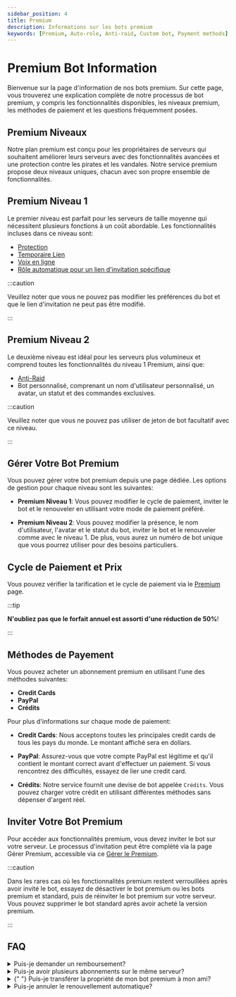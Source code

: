 ```yaml
---
sidebar_position: 4
title: Premium
description: Informations sur les bots premium
keywords: [Premium, Auto-role, Anti-raid, Custom bot, Payment methods]
---
```


# Premium Bot Information

Bienvenue sur la page d'information de nos bots premium. Sur cette page, vous trouverez une explication complète de notre processus de bot premium, y compris les fonctionnalités disponibles, les niveaux premium, les méthodes de paiement et les questions fréquemment posées.

## Premium Niveaux

Notre plan premium est conçu pour les propriétaires de serveurs qui souhaitent améliorer leurs serveurs avec des fonctionnalités avancées et une protection contre les pirates et les vandales. Notre service premium propose deux niveaux uniques, chacun avec son propre ensemble de fonctionnalités.

## Premium Niveau 1

Le premier niveau est parfait pour les serveurs de taille moyenne qui nécessitent plusieurs fonctions à un coût abordable. Les fonctionnalités incluses dans ce niveau sont:

- [Protection](/modules/vip_protection.mdx)
- [Temporaire Lien](/modules/temp_link.mdx)
- [Voix en ligne](/modules/voice_online.mdx)
- [Rôle automatique pour un lien d'invitation spécifique](/modules/auto_role.mdx)

:::caution

Veuillez noter que vous ne pouvez pas modifier les préférences du bot et que le lien d'invitation ne peut pas être modifié.

:::

## Premium Niveau 2

Le deuxième niveau est idéal pour les serveurs plus volumineux et comprend toutes les fonctionnalités du niveau 1 Premium, ainsi que:

- [Anti-Raid](/modules/anti_raid.mdx)
- Bot personnalisé, comprenant un nom d'utilisateur personnalisé, un avatar, un statut et des commandes exclusives.

:::caution

Veuillez noter que vous ne pouvez pas utiliser de jeton de bot facultatif avec ce niveau.

:::

## Gérer Votre Bot Premium

Vous pouvez gérer votre bot premium depuis une page dédiée. Les options de gestion pour chaque niveau sont les suivantes:

- **Premium Niveau 1**: Vous pouvez modifier le cycle de paiement, inviter le bot et le renouveler en utilisant votre mode de paiement préféré.

- **Premium Niveau 2**: Vous pouvez modifier la présence, le nom d'utilisateur, l'avatar et le statut du bot, inviter le bot et le renouveler comme avec le niveau 1. De plus, vous aurez un numéro de bot unique que vous pourrez utiliser pour des besoins particuliers.

## Cycle de Paiement et Prix

Vous pouvez vérifier la tarification et le cycle de paiement via le [Premium](https://vTime.io/premium) page.

:::tip

**N'oubliez pas que le forfait annuel est assorti d'une réduction de 50%**!

:::

## Méthodes de Payement

Vous pouvez acheter un abonnement premium en utilisant l'une des méthodes suivantes:

- **Credit Cards**
- **PayPal**
- **Crédits**

Pour plus d'informations sur chaque mode de paiement:

- ****Credit Cards****: Nous acceptons toutes les principales credit cards de tous les pays du monde. Le montant affiché sera en dollars.

- ****PayPal****: Assurez-vous que votre compte PayPal est légitime et qu'il contient le montant correct avant d'effectuer un paiement. Si vous rencontrez des difficultés, essayez de lier une credit card.

- ****Crédits****: Notre service fournit une devise de bot appelée `Crédits`. Vous pouvez charger votre crédit en utilisant différentes méthodes sans dépenser d'argent réel.

## Inviter Votre Bot Premium

Pour accéder aux fonctionnalités premium, vous devez inviter le bot sur votre serveur. Le processus d'invitation peut être complété via la page Gérer Premium, accessible via ce [Gérer le Premium](https://vTime.io/premium/manage).

:::caution

Dans les rares cas où les fonctionnalités premium restent verrouillées après avoir invité le bot, essayez de désactiver le bot premium ou les bots premium et standard, puis de réinviter le bot premium sur votre serveur. Vous pouvez supprimer le bot standard après avoir acheté la version premium.

:::

## FAQ

<details>
<summary>Puis-je demander un remboursement?</summary>

Oui, vous pouvez. Cependant, vous devez d'abord consulter la politique de remboursement et demander un remboursement dans les sept jours suivant la date d'achat initiale pour une raison raisonnable.

</details>

<details>

<summary>Puis-je avoir plusieurs abonnements sur le même serveur?</summary>

Non, vous ne pouvez avoir qu'un seul bot premium par serveur.

</details>

<details>

<summary>
  {" "}
  Puis-je transférer la propriété de mon bot premium à mon ami?
</summary>

Oui, vous pouvez! Cependant, cela est limité au plan `Niveau 2`.

</details>

<details>

<summary>Puis-je annuler le renouvellement automatique?</summary>

Oui, vous pouvez en effet! Via la page de gestion de la premium et cliquez sur annuler.

</details>
